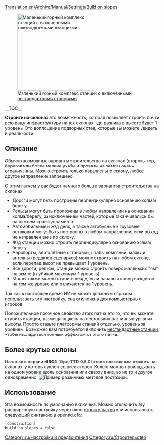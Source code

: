 [[Translation:en/Archive/Manual/Settings/Build on slopes]]
{{ru/Необходимо сделать|поправить ссылки после перевода соответствующих страниц}}


[[File:en/Build-on-slopes.png|center|frame|right|250px|Маленький горный комплекс станций с включенными [[ru/Archive/Manual/Settings/Нестандартные станции|нестандартными станциями]]]]

__TOC__

'''Строить на склонах''' это возможность, которая позволяет строить почти всю вашу инфраструктуру на тех склонах, где разница в высоте будет 1 уровень. Это воплощение подпорных стен, которые вы можете увидеть в реальности.

== Описание ==
Обычно возможные варианты строительства на склонах (стороны гор, берегов или более мелкие ухабы и провалы на земле) очень ограниченны. Можно строить только параллельно склону, любое другое направление запрещено.

С этим патчем у вас будет намного больше вариантов строительства на склонах:
*Дороги могут быть построены перпендикулярно основанию холма/берегу.
*Рельсы могут быть проложены в любом напрвлении на основании холма/берегу, за исключением частей, которые заканчивались бы на нижнем крае фундамента.
*Автомобильные и ж/д депо, а также автобусные и грузовые остановки могут быть построены в любом направлении, если выход не направлен вниз по склону.
*Ж/д станции можно строить перпендикулярно основанию холма/берегу.
*Аэропорты, вертолётные остановки, штабы компаний, маяки и антенны (редактор сценариев) можно строить на любом склоне, если перепад высот не превышает 1 уровень.
*Все дороги, рельсы, станции можно строить поверх маленьких "ям" на земле (глубиной максимум 1 уровень).
*Мосты также можно строить везде, если начало и конец находятся на том же уровне или отличаются на 1 уровень.

Так как в настоящее время ИИ не может должным образом использовать эту настройку, она отключена для компьютерных игроков.

Положительное побочное свойство этого патча это то, что вы можете строить станции, размещающиеся на нескольких различных уровнях высоты. Просто ставьте платформы станций отдельно, уровень за уровнем. Возможно вам потребуется включить [[ru/Archive/Manual/Settings/Нестандартные станции|нестандартные станции]], чтобы насладиться полным эффектом от этого патча.

==Более крутые склоны==
Начиная с версии '''r5864''' (OpenTTD 0.5.0) стало возможным строить на склонах, у которых уклон со всех сторон. Колею можно прокладывать на одном уровне вдоль основания или сверху вниз, но не то и другое одновременно.
[[File:en/Steeperslopesexample.png|center|frame|Пример различных методов постройки.]]

==Использование==
Эта возможность по умолчанию включена. Можно отключить эту расширенную настройку через окно [[ru/Archive/Manual/Settings/Расширенные настройки/Строительство#allow-building-on-slopes-and-coasts|строительство]] или использовать следующий синтаксис в [[ru/Archive/Manual/Settings/Openttd.cfg|openttd.cfg]]:

<pre>
[construction]
build_on_slopes = false
</pre>

[[Category:ru/Настройки и предпочтения]]
[[Category:ru/Строительство]]